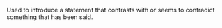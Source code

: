 Used to introduce a statement that contrasts with or seems to contradict something that has been
said.
